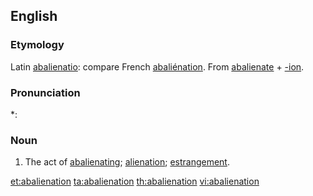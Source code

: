 ==English==

===Etymology===
Latin [[abalienatio]]: compare French [[abaliénation]]. From [[abalienate]] + [[-ion]].

===Pronunciation===
*: {{rhymes|eɪʃǝn}}

===Noun===
{{en-noun}}

# {{obsolete}} The act of [[abalienating]]; [[alienation]]; [[estrangement]].

[[et:abalienation]]
[[ta:abalienation]]
[[th:abalienation]]
[[vi:abalienation]]